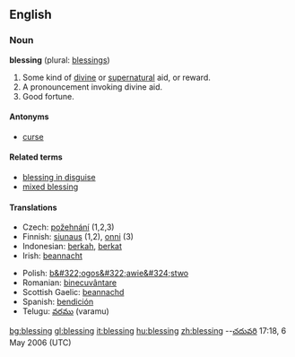==English==

===Noun===
'''blessing''' (plural: [[blessings]])

#Some kind of [[divine]] or [[supernatural]] aid, or reward.
#A pronouncement invoking divine aid.
#Good fortune.

====Antonyms====
*[[curse]]

====Related terms====
*[[blessing in disguise]]
*[[mixed blessing]]

====Translations====
{{top}}
*Czech: [[požehnání]] {{n}} (1,2,3)
*Finnish: [[siunaus]] (1,2), [[onni]] (3)
*Indonesian: [[berkah]], [[berkat]]
*Irish: [[beannacht]]
{{mid}}
*Polish: [[b&#322;ogos&#322;awie&#324;stwo]] {{n}}
*Romanian: [[binecuvântare]] {{f}}
*Scottish Gaelic: [[beannachd]]
*Spanish: [[bendición]] {{f}}
*Telugu: [[వరము]] (varamu)
{{bottom}}

[[bg:blessing]]
[[gl:blessing]]
[[it:blessing]]
[[hu:blessing]]
[[zh:blessing]]
--[[User:Chaduvari|చదువరి]] 17:18, 6 May 2006 (UTC)